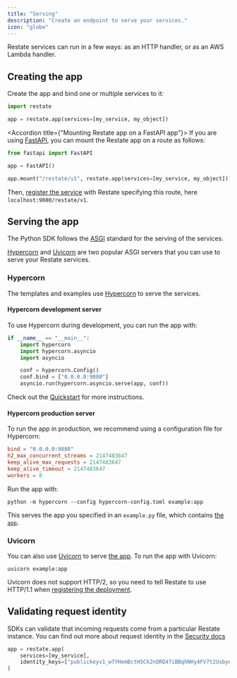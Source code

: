 ```yaml
---
title: "Serving"
description: "Create an endpoint to serve your services."
icon: "globe"
---
```



Restate services can run in a few ways: as an HTTP handler, or as an AWS Lambda handler.

## Creating the app
Create the app and bind one or multiple services to it:

```python {"CODE_LOAD::python/src/develop/serving.py#endpoint"} 
import restate

app = restate.app(services=[my_service, my_object])
```

<Accordion title={"Mounting Restate app on a FastAPI app"}>
If you are using [FastAPI](https://fastapi.tiangolo.com/), you can mount the Restate app on a route as follows:

```python {"CODE_LOAD::python/src/develop/serving.py#fastapi"} 
from fastapi import FastAPI

app = FastAPI()

app.mount("/restate/v1", restate.app(services=[my_service, my_object]))
```

Then, [register the service](/services/versioning#registering-a-deployment) with Restate specifying this route, here `localhost:9080/restate/v1`.
</Accordion>

## Serving the app
The Python SDK follows the [ASGI](https://asgi.readthedocs.io/en/latest/introduction.html) standard for the serving of the services.

[Hypercorn](https://pypi.org/project/Hypercorn/) and [Uvicorn](https://www.uvicorn.org/) are two popular ASGI servers that you can use to serve your Restate services.

### Hypercorn
The templates and examples use [Hypercorn](https://pypi.org/project/Hypercorn/) to serve the services.

#### Hypercorn development server
To use Hypercorn during development, you can run the app with:

```python {"CODE_LOAD::python/src/develop/serving.py#hypercorn"} 
if __name__ == "__main__":
    import hypercorn
    import hypercorn.asyncio
    import asyncio

    conf = hypercorn.Config()
    conf.bind = ["0.0.0.0:9080"]
    asyncio.run(hypercorn.asyncio.serve(app, conf))
```

Check out the [Quickstart](/quickstart) for more instructions.

#### Hypercorn production server

To run the app in production, we recommend using a configuration file for Hypercorn:

```toml hypercorn-config.toml
bind = "0.0.0.0:9080"
h2_max_concurrent_streams = 2147483647
keep_alive_max_requests = 2147483647
keep_alive_timeout = 2147483647
workers = 8
```

Run the app with:
```shell
python -m hypercorn --config hypercorn-config.toml example:app
```

This serves the app you specified in an `example.py` file, which contains [the `app`](/develop/python/serving#creating-the-app).

### Uvicorn
You can also use [Uvicorn](https://www.uvicorn.org/) to serve [the app](/develop/python/serving#creating-the-app).
To run the app with Uvicorn:

```shell
uvicorn example:app
````

Uvicorn does not support HTTP/2, so you need to tell Restate to use HTTP/1.1 when [registering the deployment](/services/versioning#deployments-supporting-only-http1-1).



## Validating request identity

SDKs can validate that incoming requests come from a particular Restate
instance. You can find out more about request identity in the [Security docs](/services/security#locking-down-service-access)

```python {"CODE_LOAD::python/src/develop/serving.py#identity"} 
app = restate.app(
    services=[my_service],
    identity_keys=["publickeyv1_w7YHemBctH5Ck2nQRQ47iBBqhNHy4FV7t2Usbye2A6f"],
)
```

